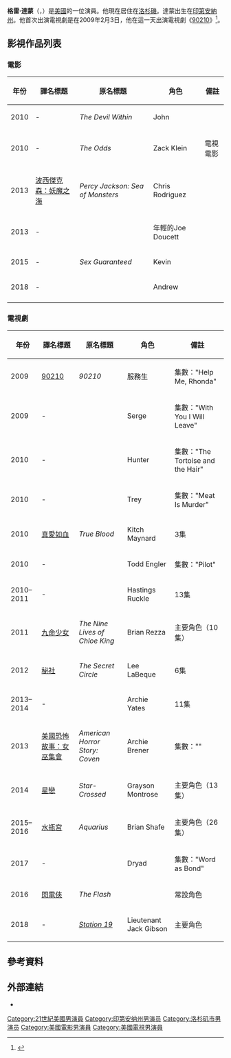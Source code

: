 {{noteTA
|G1=TV
|G2=Movie
}}
{{Infobox person
| name         = 格雷·達蒙<br />Grey Damon
| image        = Grey Damon by Gage Skidmore 2.jpg
| caption      = 達蒙在2013年7月的[[聖地亞哥國際漫畫展|聖地亞哥國際漫畫展]]
| birth_date   = {{birth date and age|1987|9|24}}
| birth_place  = 美國[[印第安納州|印第安納州]][[布盧明頓_(印第安納州)|布盧明頓]]
| occupation   = 演員
| years_active = 2009年–現在
}}
'''格雷·達蒙'''（{{lang-en|Grey Damon}}，{{bd|1987年|9月24日}}）是[[美國|美國]]的一位演員。他現在居住在[[洛杉磯|洛杉磯]]。達蒙出生在[[印第安納州|印第安納州]]。他首次出演電視劇是在2009年2月3日，他在這一天出演電視劇《[[90210|90210]]》<ref>{{cite web |last=Gelman |first=Vlada |url=http://www.tvline.com/2011/10/the-secret-circle-season-1-grey-damon/ |title=Exclusive: Secret Circle Recruits Friday Night Lights' Grey Damon for Some Dark Magic |publisher=[[TVLine|TVLine]]. [[PMC_(company)|PMC]] |date=October 24, 2011 |accessdate=December 30, 2011 |archive-date=2013-05-23 |archive-url=https://www.webcitation.org/6Gp34Ps3e?url=http://tvline.com/2011/10/24/the-secret-circle-season-1-grey-damon/ |dead-url=yes }}</ref>。

== 影視作品列表 ==
=== 電影 ===
{| class="wikitable sortable"
! 年份
! 譯名標題
! 原名標題
! 角色
! class="unsortable" | 備註
|-
| 2010
| -
| ''The Devil Within''
| John
|
|-
| 2010
| -
| ''The Odds''
| Zack Klein
| 電視電影
|-
| 2013
| [[波西傑克森：妖魔之海|波西傑克森：妖魔之海]]
| ''Percy Jackson: Sea of Monsters''
| Chris Rodriguez
|
|-
| 2013
| -
| ''{{link-en|Oldboy (2013 film)|Oldboy (2013 film)|Oldboy}}''
| 年輕的Joe Doucett
|
|-
| 2015
| -
| ''Sex Guaranteed''
| Kevin
|
|-
| 2018
| -
| ''{{link-en|Cadaver (2018 film)|Cadaver (2018 film)|Cadaver}}''
| Andrew
|
|-
|}

=== 電視劇 ===
{| class="wikitable sortable"
! 年份
! 譯名標題
! 原名標題
! 角色
! class="unsortable" | 備註
|-
| 2009
| [[90210|90210]]
| ''90210''
| 服務生
| 集數："Help Me, Rhonda"
|-
| 2009
| -
| ''{{link-en|Lincoln Heights (TV series)|Lincoln Heights (TV series)|Lincoln Heights}}''
| Serge
| 集數："With You I Will Leave"
|-
| 2010
| -
| ''{{link-en|Greek (TV series)|Greek (TV series)|Greek}}''
| Hunter
| 集數："The Tortoise and the Hair"
|-
| 2010
| -
| ''{{link-en|10 Things I Hate About You (TV series)|10 Things I Hate About You (TV series)|10 Things I Hate About You}}''
| Trey
| 集數："Meat Is Murder"
|-
| 2010
| [[真愛如血|真愛如血]]
| ''True Blood''
| Kitch Maynard
| 3集
|-
| 2010
| -
| ''{{link-en|The Whole Truth (TV series)|The Whole Truth (TV series)|The Whole Truth}}''
| Todd Engler
| 集數："Pilot"
|-
| 2010–2011
| -
| ''{{link-en|Friday Night Lights (TV series)|Friday Night Lights (TV series)|Friday Night Lights}}''
| Hastings Ruckle
| 13集
|-
| 2011
| [[九命少女|九命少女]]
| ''The Nine Lives of Chloe King''
| Brian Rezza
| 主要角色（10集）
|-
| 2012
| [[秘社|秘社]]
| ''The Secret Circle''
| Lee LaBeque
| 6集
|-
| 2013–2014
| -
| ''{{link-en|Twisted (TV series)|Twisted (TV series)|Twisted}}''
| Archie Yates
| 11集
|-
| 2013
| [[美國恐怖故事：女巫集會|美國恐怖故事：女巫集會]]
| ''American Horror Story: Coven''
| Archie Brener
| 集數："{{link-en|Bitchcraft (American Horror Story)|Bitchcraft (American Horror Story)|Bitchcraft}}"
|-
| 2014
| [[星戀|星戀]]
| ''Star-Crossed''
| Grayson Montrose
| 主要角色（13集）
|-
| 2015–2016
| [[水瓶宮_(美國電視劇)|水瓶宮]]
| ''Aquarius''
| Brian Shafe
| 主要角色（26集）
|-
| 2017
| -
| ''{{link-en|The Magicians (U.S. TV series)|The Magicians (U.S. TV series)|The Magicians}}''
| Dryad
| 集數："Word as Bond"
|-
| 2016
| [[閃電俠_(2014年電視劇集)|閃電俠]]
| ''The Flash''
| {{link-en|Mirror Master|Mirror Master|Sam Scudder / Mirror Master}}
| 常設角色
|-
| 2018
| -
| ''[[Station_19|Station 19]]''
| Lieutenant Jack Gibson
| 主要角色
|}

==參考資料==
{{reflist}}

==外部連結==
* {{IMDb name|3012064}}

{{normdaten}}
{{DEFAULTSORT: Damon, Grey}}
[[Category:21世紀美國男演員|Category:21世紀美國男演員]]
[[Category:印第安纳州男演员|Category:印第安纳州男演员]]
[[Category:洛杉矶市男演员|Category:洛杉矶市男演员]]
[[Category:美國電影男演員|Category:美國電影男演員]]
[[Category:美國電視男演員|Category:美國電視男演員]]